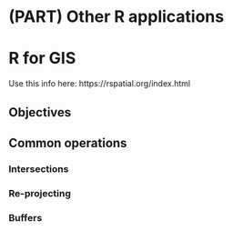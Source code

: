 # (PART) Other R applications {-} 

# R for GIS

Use this info here:
https://rspatial.org/index.html

## Objectives


## Common operations

### Intersections
### Re-projecting
### Buffers




